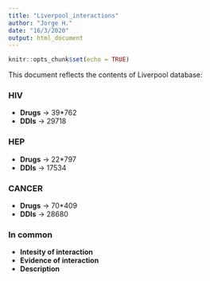 ---
title: "Liverpool_interactions"
author: "Jorge H."
date: "16/3/2020"
output: html_document
---

```{r setup, include=FALSE}
knitr::opts_chunk$set(echo = TRUE)
```

This document reflects the contents of Liverpool database:

### HIV
+ **Drugs** ->  39*762
+ **DDIs** ->   29718

### HEP
+ **Drugs** ->  22*797
+ **DDIs** ->   17534

### CANCER
+ **Drugs** ->  70*409
+ **DDIs** ->   28680

### In common
+ **Intesity of interaction**
+ **Evidence of interaction**
+ **Description**
